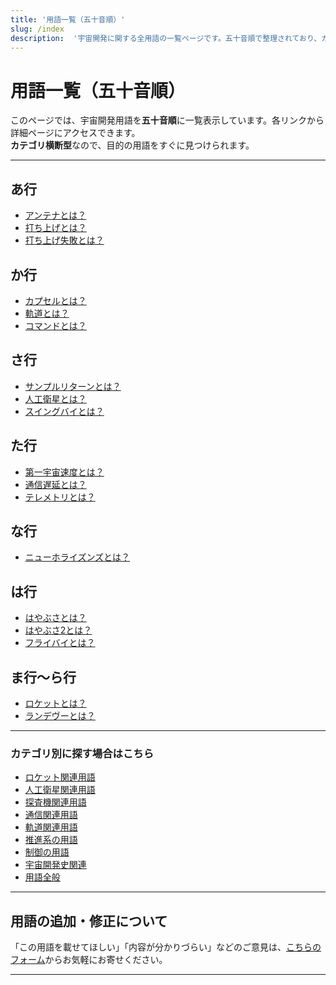 ```yaml
---
title: '用語一覧（五十音順）'
slug: /index
description:  '宇宙開発に関する全用語の一覧ページです。五十音順で整理されており、カテゴリを横断して検索できます。'
---
```



<Head>
  <script type="application/ld+json">
    {`{
      "@context": "https://schema.org",
      "@type": "DefinedTerm",
      "name": "用語一覧（五十音順）",
      "inDefinedTermSet": "https://space-dev-terms.pages.dev",
      "termCode": "index",
      "description": "宇宙開発に関する全用語の一覧ページです。五十音順で整理されており、カテゴリを横断して検索できます。",
      "url": "https://space-dev-terms.pages.dev/docs/index"
    }`}
  </script>
</Head>

# 用語一覧（五十音順）

このページでは、宇宙開発用語を**五十音順**に一覧表示しています。各リンクから詳細ページにアクセスできます。  
**カテゴリ横断型**なので、目的の用語をすぐに見つけられます。

---

## あ行

- [アンテナとは？](/docs/communication/technology/antenna)
- [打ち上げとは？](/docs/rocket/launch/launch)
- [打ち上げ失敗とは？](/docs/rocket/launch/launch-failure)

## か行

- [カプセルとは？](/docs/explorer/technology/capsule)
- [軌道とは？](/docs/orbit/orbit)
- [コマンドとは？](/docs/communication/system/command)

## さ行

- [サンプルリターンとは？](/docs/explorer/technology/sample-return)
- [人工衛星とは？](/docs/satellite/satellite)
- [スイングバイとは？](/docs/explorer/technology/swingby)

## た行

- [第一宇宙速度とは？](/docs/orbit/mechanics/first-cosmic-velocity)
- [通信遅延とは？](/docs/communication/technology/communication-delay)
- [テレメトリとは？](/docs/communication/system/telemetry)

## な行

- [ニューホライズンズとは？](/docs/explorer/mission/new-horizons)

## は行

- [はやぶさとは？](/docs/explorer/mission/hayabusa)
- [はやぶさ2とは？](/docs/explorer/mission/hayabusa2)
- [フライバイとは？](/docs/explorer/technology/flyby)

## ま行〜ら行

- [ロケットとは？](/docs/rocket/rocket)
- [ランデヴーとは？](/docs/explorer/technology/rendezvous)

---

### カテゴリ別に探す場合はこちら

- [ロケット関連用語](/docs/category/rocket)
- [人工衛星関連用語](/docs/category/satellite)
- [探査機関連用語](/docs/category/explorer)
- [通信関連用語](/docs/category/communication)
- [軌道関連用語](/docs/category/orbit)
- [推進系の用語](/docs/category/propulsion)
- [制御の用語](/docs/category/control)
- [宇宙開発史関連](/docs/category/history)
- [用語全般](/docs/category/glossary)

---

## 用語の追加・修正について

「この用語を載せてほしい」「内容が分かりづらい」などのご意見は、[こちらのフォーム](/contact)からお気軽にお寄せください。

---
